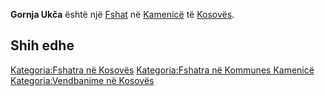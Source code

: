 {{Fshat në Kosovës
 | Emri                = Gornja Ukča
| srp_N_name = Gornja Ukča
| srp_N_FULL_NAME_RO = Gornja Ukča
| srp_N_FULL_NAME_ND_RO = Gornja Ukca
| srp_N_SORT_NAME_RG = GORNJAUKCA
| srp_N_FULL_NAME_RG = Gornja Ukča
| srp_N_FULL_NAME_ND_RG = Gornja Ukca

 | Emri (Rasa dhanore) = 
 | Figura              = 
 | Shteti              = Kosovo
 | Komuna              = Kamenicë
 | Kodi postar         = 
 | Sipërfaqja          = 

 | Popullsia           = 

 | Regj. i popullsisë  = 
 | Dend. e popullsisë  = 
 | Faqja zyrtare       = 
 <!--- Koordinatat ----> 
 | Gjerësia            = 42.822778
 | Gjatësia            = 20.607222
 | Lartësia            = 
}}
'''Gornja Ukča''' është një [[Fshat]] në [[Kamenicë]] të [[Kosovës]].

<!-- == Gjeografia == -->
<!-- == Historia == -->
<!-- == Demografia == -->
== Shih edhe ==
{{Komuna Kamenicë}}
{{Kosovo-Administrata-Cung}}

[[Kategoria:Fshatra në Kosovës]]
[[Kategoria:Fshatra në Kommunes Kamenicë]]
[[Kategoria:Vendbanime në Kosovës]]